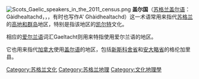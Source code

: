 {{unreferenced|time=2015-01-04T10:10:51+00:00}}
[[Image:Scots_Gaelic_speakers_in_the_2011_census.png|thumb]]
'''盖尔国'''（[[苏格兰盖尔语|苏格兰盖尔语]]：Gàidhealtachd，{{IPA-gd|kɛːəlˠ̪t̪əxk|}}，{{Audio|Gaidhealtachd.ogg|listen}}，有时也写作A' Ghàidhealtachd）这一术语常用来指代[[苏格兰|苏格兰]]的[[高地和群岛|高地和群岛]]地区，特别是指该地区的[[凯尔特|凯尔特]]文化。

相应的[[爱尔兰语|爱尔兰语]]词汇Gaeltacht则用来特指使用爱尔兰语的地区。

它也用来指代[[加拿大|加拿大]]使用[[盖尔语|盖尔语]]的地区，包括[[新斯科舍省|新斯科舍省]]和[[安大略省|安大略省]]的格伦加里县。

[[Category:苏格兰文化|Category:苏格兰文化]]
[[Category:苏格兰地理|Category:苏格兰地理]]
[[Category:文化地理學|Category:文化地理學]]